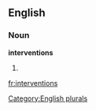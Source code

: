 
==English==

===Noun===
'''interventions'''

# {{plural of|[[intervention]]}}

[[Category:English plurals]]

[[fr:interventions]]